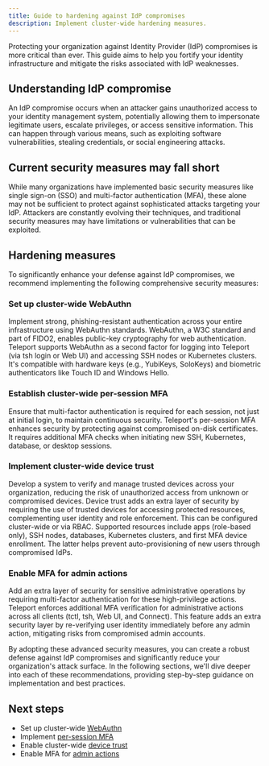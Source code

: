 ```yaml
---
title: Guide to hardening against IdP compromises
description: Implement cluster-wide hardening measures.
---
```


Protecting your organization against Identity Provider (IdP) compromises is more critical than ever. 
This guide aims to help you fortify your identity infrastructure and mitigate the risks associated with IdP weaknesses.

## Understanding IdP compromise

An IdP compromise occurs when an attacker gains unauthorized access to your identity management 
system, potentially allowing them to impersonate legitimate users, escalate privileges, or access 
sensitive information. This can happen through various means, such as exploiting software vulnerabilities, 
stealing credentials, or social engineering attacks.

## Current security measures may fall short

While many organizations have implemented basic security measures like single sign-on (SSO) and multi-factor authentication (MFA), 
these alone may not be sufficient to protect against sophisticated attacks targeting your IdP. 
Attackers are constantly evolving their techniques, and traditional security measures may have limitations 
or vulnerabilities that can be exploited.

## Hardening measures

To significantly enhance your defense against IdP compromises, we recommend implementing the following comprehensive security measures:

### Set up cluster-wide WebAuthn
Implement strong, phishing-resistant authentication across 
your entire infrastructure using WebAuthn standards. WebAuthn, a W3C standard and part of FIDO2, 
enables public-key cryptography for web authentication. Teleport supports WebAuthn as a second factor 
for logging into Teleport (via tsh login or Web UI) and accessing SSH nodes or Kubernetes clusters. 
It's compatible with hardware keys (e.g., YubiKeys, SoloKeys) and biometric authenticators like Touch ID and Windows Hello.

### Establish cluster-wide per-session MFA
Ensure that multi-factor authentication is required for each session, not just at initial login, 
to maintain continuous security. Teleport's per-session MFA enhances security by protecting 
against compromised on-disk certificates. It requires additional MFA checks when initiating new SSH, Kubernetes, database, or desktop sessions.

### Implement cluster-wide device trust
Develop a system to verify and manage trusted devices across your organization, reducing the risk 
of unauthorized access from unknown or compromised devices. Device trust adds an extra layer of security by requiring the use of trusted devices 
for accessing protected resources, complementing user identity and role enforcement. This can be 
configured cluster-wide or via RBAC. Supported resources include apps (role-based only), SSH nodes, 
databases, Kubernetes clusters, and first MFA device enrollment. The latter helps prevent auto-provisioning of new users through compromised IdPs.

### Enable MFA for admin actions
Add an extra layer of security for sensitive administrative operations by requiring multi-factor authentication 
for these high-privilege actions. Teleport enforces additional MFA verification for administrative 
actions across all clients (tctl, tsh, Web UI, and Connect). This feature adds an extra security 
layer by re-verifying user identity immediately before any admin action, mitigating risks from compromised admin accounts.

By adopting these advanced security measures, you can create a robust defense against IdP compromises and significantly reduce your organization's attack surface. 
In the following sections, we'll dive deeper into each of these recommendations, providing step-by-step guidance on implementation and best practices.

## Next steps

- Set up cluster-wide [WebAuthn](./webauthn.mdx)
- Implement [per-session MFA](./per-session-mfa.mdx)
- Enable cluster-wide [device trust](../device-trust/guide.mdx)
- Enable MFA for [admin actions](../mfa-for-admin-actions.mdx)


